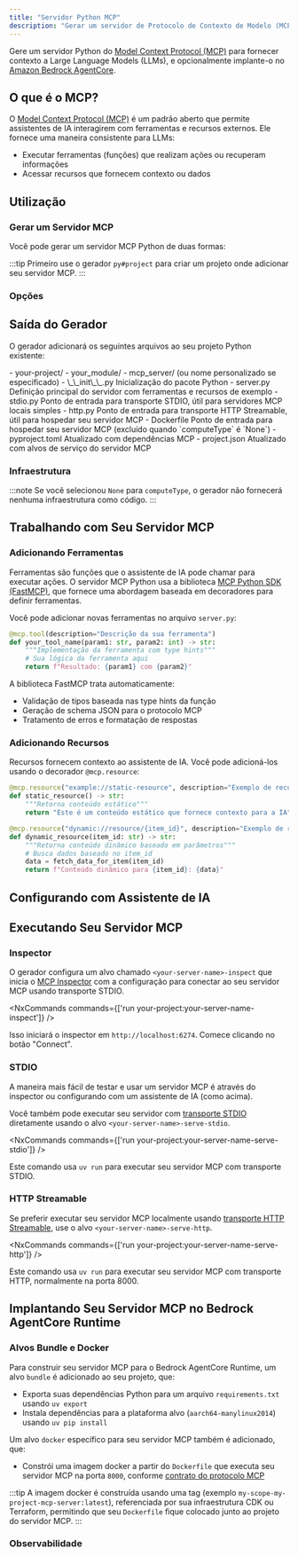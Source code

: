 ```yaml
---
title: "Servidor Python MCP"
description: "Gerar um servidor de Protocolo de Contexto de Modelo (MCP) em Python para fornecer contexto a Modelos de Linguagem de Grande Porte"
---
```





Gere um servidor Python do [Model Context Protocol (MCP)](https://modelcontextprotocol.io/) para fornecer contexto a Large Language Models (LLMs), e opcionalmente implante-o no [Amazon Bedrock AgentCore](https://docs.aws.amazon.com/bedrock-agentcore/latest/devguide/).

## O que é o MCP?

O [Model Context Protocol (MCP)](https://modelcontextprotocol.io/) é um padrão aberto que permite assistentes de IA interagirem com ferramentas e recursos externos. Ele fornece uma maneira consistente para LLMs:

- Executar ferramentas (funções) que realizam ações ou recuperam informações
- Acessar recursos que fornecem contexto ou dados

## Utilização

### Gerar um Servidor MCP

Você pode gerar um servidor MCP Python de duas formas:

<RunGenerator generator="py#mcp-server" />

:::tip
Primeiro use o gerador <Link path="/guides/python-project">`py#project`</Link> para criar um projeto onde adicionar seu servidor MCP.
:::

### Opções

<GeneratorParameters generator="py#mcp-server" />

## Saída do Gerador

O gerador adicionará os seguintes arquivos ao seu projeto Python existente:

<FileTree>
  - your-project/
    - your_module/
      - mcp_server/ (ou nome personalizado se especificado)
        - \_\_init\_\_.py Inicialização do pacote Python
        - server.py Definição principal do servidor com ferramentas e recursos de exemplo
        - stdio.py Ponto de entrada para transporte STDIO, útil para servidores MCP locais simples
        - http.py Ponto de entrada para transporte HTTP Streamable, útil para hospedar seu servidor MCP
        - Dockerfile Ponto de entrada para hospedar seu servidor MCP (excluído quando `computeType` é `None`)
    - pyproject.toml Atualizado com dependências MCP
    - project.json Atualizado com alvos de serviço do servidor MCP
</FileTree>

### Infraestrutura

:::note
Se você selecionou `None` para `computeType`, o gerador não fornecerá nenhuma infraestrutura como código.
:::

<Snippet name="shared-constructs" />

<Snippet name="mcp/shared-constructs" />

## Trabalhando com Seu Servidor MCP

### Adicionando Ferramentas

Ferramentas são funções que o assistente de IA pode chamar para executar ações. O servidor MCP Python usa a biblioteca [MCP Python SDK (FastMCP)](https://github.com/modelcontextprotocol/python-sdk), que fornece uma abordagem baseada em decoradores para definir ferramentas.

Você pode adicionar novas ferramentas no arquivo `server.py`:

```python
@mcp.tool(description="Descrição da sua ferramenta")
def your_tool_name(param1: str, param2: int) -> str:
    """Implementação da ferramenta com type hints"""
    # Sua lógica da ferramenta aqui
    return f"Resultado: {param1} com {param2}"
```

A biblioteca FastMCP trata automaticamente:
- Validação de tipos baseada nas type hints da função
- Geração de schema JSON para o protocolo MCP
- Tratamento de erros e formatação de respostas

### Adicionando Recursos

Recursos fornecem contexto ao assistente de IA. Você pode adicioná-los usando o decorador `@mcp.resource`:

```python
@mcp.resource("example://static-resource", description="Exemplo de recurso estático")
def static_resource() -> str:
    """Retorna conteúdo estático"""
    return "Este é um conteúdo estático que fornece contexto para a IA"

@mcp.resource("dynamic://resource/{item_id}", description="Exemplo de recurso dinâmico")
def dynamic_resource(item_id: str) -> str:
    """Retorna conteúdo dinâmico baseado em parâmetros"""
    # Busca dados baseado no item_id
    data = fetch_data_for_item(item_id)
    return f"Conteúdo dinâmico para {item_id}: {data}"
```

## Configurando com Assistente de IA

<Snippet name="mcp/configuration-py" parentHeading="Configurando com Assistente de IA" />

## Executando Seu Servidor MCP

### Inspector

O gerador configura um alvo chamado `<your-server-name>-inspect` que inicia o [MCP Inspector](https://github.com/modelcontextprotocol/inspector) com a configuração para conectar ao seu servidor MCP usando transporte STDIO.

<NxCommands commands={['run your-project:your-server-name-inspect']} />

Isso iniciará o inspector em `http://localhost:6274`. Comece clicando no botão "Connect".

### STDIO

A maneira mais fácil de testar e usar um servidor MCP é através do inspector ou configurando com um assistente de IA (como acima).

Você também pode executar seu servidor com [transporte STDIO](https://modelcontextprotocol.io/docs/concepts/transports#standard-input%2Foutput-stdio) diretamente usando o alvo `<your-server-name>-serve-stdio`.

<NxCommands commands={['run your-project:your-server-name-serve-stdio']} />

Este comando usa `uv run` para executar seu servidor MCP com transporte STDIO.

### HTTP Streamable

Se preferir executar seu servidor MCP localmente usando [transporte HTTP Streamable](https://modelcontextprotocol.io/docs/concepts/transports#streamable-http), use o alvo `<your-server-name>-serve-http`.

<NxCommands commands={['run your-project:your-server-name-serve-http']} />

Este comando usa `uv run` para executar seu servidor MCP com transporte HTTP, normalmente na porta 8000.

## Implantando Seu Servidor MCP no Bedrock AgentCore Runtime

<Snippet name="mcp/bedrock-deployment" parentHeading="Implantando Seu Servidor MCP no Bedrock AgentCore Runtime" />

### Alvos Bundle e Docker

Para construir seu servidor MCP para o Bedrock AgentCore Runtime, um alvo `bundle` é adicionado ao seu projeto, que:

- Exporta suas dependências Python para um arquivo `requirements.txt` usando `uv export`
- Instala dependências para a plataforma alvo (`aarch64-manylinux2014`) usando `uv pip install`

Um alvo `docker` específico para seu servidor MCP também é adicionado, que:

- Constrói uma imagem docker a partir do `Dockerfile` que executa seu servidor MCP na porta `8000`, conforme [contrato do protocolo MCP](https://docs.aws.amazon.com/bedrock-agentcore/latest/devguide/runtime-service-contract.html#mcp-protocol-contract)

:::tip
A imagem docker é construída usando uma tag (exemplo `my-scope-my-project-mcp-server:latest`), referenciada por sua infraestrutura CDK ou Terraform, permitindo que seu `Dockerfile` fique colocado junto ao projeto do servidor MCP.
:::

### Observabilidade

<Snippet name="mcp/observability" parentHeading="Observabilidade" />